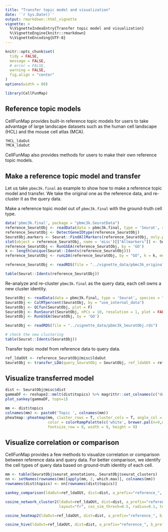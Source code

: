 ```yaml
---
title: "Transfer topic model and visualization"
date: '`r Sys.Date()`'
output: rmarkdown::html_vignette
vignette: >
  %\VignetteIndexEntry{Transfer topic model and visualization}
  %\VignetteEngine{knitr::rmarkdown}
  %\VignetteEncoding{UTF-8}
---
```



```r
knitr::opts_chunk$set(
  tidy = FALSE,
  message = FALSE,
  # error = FALSE,
  warning = FALSE,
  fig.align = "center"
)
options(width = 80)
```

```r
library(CellFunMap)
```

## Reference topic models

CellFunMap provides built-in reference topic models for users to take advantage of large landscape datasets such as the human cell landscape (HCL) and the mouse cell atlas (MCA).

```r
?HCL_ldaOut
?MCA_ldaOut
```

CellFunMap also provides methods for users to make their own reference topic models. 

## Make a reference topic model and transfer

Let us take `pbmc3k.final` as example to show how to make a reference topic model and transfer. We take the original one as the reference data, and re-cluster it as the query data.

Make a reference topic model out of `pbmc3k.final` with the ground-truth cell type.

```r
data('pbmc3k.final', package = "pbmc3k.SeuratData")
reference_SeuratObj <- readData(data = pbmc3k.final, type = 'Seurat', species = "Homo sapiens")
reference_SeuratObj <- DetectGeneIDtype(reference_SeuratObj)
SeuratObj.markers <- Seurat::FindAllMarkers(reference_SeuratObj, only.pos = TRUE, min.pct = 0.0001, logfc.threshold = 0.0001, return.thresh=0.9)
slot(object = reference_SeuratObj, name = 'misc')[["Allmarkers"]] <- SeuratObj.markers
reference_SeuratObj <- RunGSEA(reference_SeuratObj, by = 'GO')
k <- length(unique(Seurat::Idents(reference_SeuratObj)))
reference_SeuratObj <- runLDA(reference_SeuratObj, by = "GO", k = k, method = "VEM", SEED = 1234, plot = F)
```

```r
reference_SeuratObj <- readRDS(file = "../vignette_data/pbmc3k_original.rds")
```

```r
table(Seurat::Idents(reference_SeuratObj))
```

Re-analyze and re-cluster `pbmc3k.final` as the query data, each cell owns a new cluster identity.

```r
SeuratObj <- readData(data = pbmc3k.final, type = 'Seurat', species = "Homo sapiens")
SeuratObj <- CalMTpercent(SeuratObj, by = "use_internal_data")
SeuratObj <- QCfun(SeuratObj, plot = F)
SeuratObj <- RunSeurat(SeuratObj, nPCs = 10, resolution = 1, plot = FALSE)
SeuratObj <- RunGSEA(SeuratObj, by = 'GO')
```

```r
SeuratObj <- readRDS(file = "../vignette_data/pbmc3k_SeuratObj.rds")
```

```r
# check the new clustering
table(Seurat::Idents(SeuratObj))
```


Transfer topic model from reference data to query data.

```r
ref_ldaOUt <- reference_SeuratObj@misc$ldaOut
SeuratObj <- transfer_LDA(query_SeuratObj = SeuratObj, ref_ldaOUt = ref_ldaOUt, by = "GO")
```

## Visualize transferred model

```r
dist <- SeuratObj@misc$dist
gammaDF <- reshape2::melt(dist$topics) %>% magrittr::set_colnames(c("document", "topic", "gamma"))
plot_sankey(gammaDF, topn=1)

```

```r
mm <- dist$topics
colnames(mm) <- paste0('Topic ', colnames(mm))
pheatmap::pheatmap(mm, cluster_rows = T, cluster_cols = T, angle_col = "0", main = "probability between topic and cluster",
                   color = colorRampPalette(c('white', brewer.pal(n=9,name="OrRd")))(100),
                   fontsize_row = 8, width = 9, height = 9)
```

## Visualize correlation or comparison

CellFunMap provides a few methods to visualize correlation or comparison between reference data and query data.
For better comparison, we identify the cell types of query data based on ground-truth identity of each cell.

```r
mm <- table(SeuratObj$seurat_annotations, SeuratObj$seurat_clusters)
nn <- setNames(rownames(mm)[apply(mm, 2, which.max)], colnames(mm))
rownames(dist$topics) <- nn[rownames(dist$topics)]

sankey_comparison(ldaOut=ref_ldaOUt, dist=dist, a_prefix="reference_", b_prefix="query_")
```

```r
cosine_network_cluster2(ldaOut=ref_ldaOUt, dist=dist, a_prefix="reference_", b_prefix="query_",
                        layout="fr", cos_sim_thresh=0.5, radius=0.1, text_size = 3)
```

```r
cosine_heatmap2(ldaOut=ref_ldaOUt, dist=dist, a_prefix="reference_", b_prefix="query_", method="cosine")
```

```r
cosine_hive(ldaOut=ref_ldaOUt, dist=dist, a_prefix="reference_", b_prefix="query_")
```




